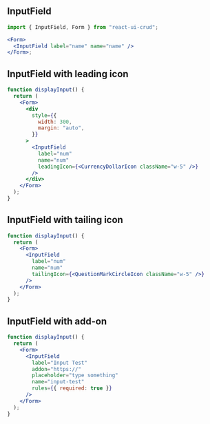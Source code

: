 
## InputField

```jsx
import { InputField, Form } from "react-ui-crud";

<Form>
  <InputField label="name" name="name" />
</Form>;
```

<Form>
  <InputField label="name" name="name" />
</Form>

## InputField with leading icon

```jsx live
function displayInput() {
  return (
    <Form>
      <div
        style={{
          width: 300,
          margin: "auto",
        }}
      >
        <InputField
          label="num"
          name="num"
          leadingIcon={<CurrencyDollarIcon className="w-5" />}
        />
      </div>
    </Form>
  );
}
```

## InputField with tailing icon

```jsx live
function displayInput() {
  return (
    <Form>
      <InputField
        label="num"
        name="num"
        tailingIcon={<QuestionMarkCircleIcon className="w-5" />}
      />
    </Form>
  );
}
```

## InputField with add-on

```jsx live
function displayInput() {
  return (
    <Form>
      <InputField
        label="Input Test"
        addon="https://"
        placeholder="type something"
        name="input-test"
        rules={{ required: true }}
      />
    </Form>
  );
}
```
